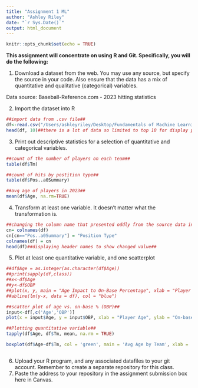 ```yaml
---
title: "Assignment 1 ML"
author: "Ashley Riley"
date: "`r Sys.Date()`"
output: html_document
---
```


```r
knitr::opts_chunk$set(echo = TRUE)
```
**This assignment will concentrate on using R and Git. Specifically, you will do the following:**

1. Download a dataset from the web. You may use any source, but specify the source in
your code. Also ensure that the data has a mix of quantitative and qualitative
(categorical) variables.

Data source: Baseball-Reference.com - 2023 hitting statistics


2. Import the dataset into R

```r
##import data from .csv file##
df<-read.csv("/Users/ashleyriley/Desktop/Fundamentals of Machine Learning/RStudio/2023 hitting stats.csv" , header=TRUE, sep = ",")
head(df, 10)##there is a lot of data so limited to top 10 for display purposes##
```
3. Print out descriptive statistics for a selection of quantitative and categorical variables.
```r
##count of the number of players on each team##
table(df$Tm)
```
```r
##count of hits by postition type##
table(df$Pos..a0Summary)
```
```r
##avg age of players in 2023##
mean(df$Age, na.rm=TRUE)
```

4. Transform at least one variable. It doesn't matter what the transformation is.
```r
##changing the column name that presented oddly from the source data into something more human readable##
cn= colnames(df)
cn[cn=="Pos..a0Summary"] = "Position Type"
colnames(df) = cn
head(df)##displaying header names to show changed value##
```
5. Plot at least one quantitative variable, and one scatterplot
```r
##df$Age = as.integer(as.character(df$Age))
##print(sapply(df,class))
##x<-df$Age
##y<-df$OBP
##plot(x, y, main = "Age Impact to On-Base Percentage", xlab = "Player Age", ylab = "On-base Percentage (OBP)", pch=19, frame = FALSE)
##abline(lm(y-x, data = df), col = "blue")

##scatter plot of age vs. on-base % (OBP)##
input<-df[,c('Age','OBP')]
plot(x = input$Age, y = input$OBP, xlab = "Player Age", ylab = "On-base Percentage (OBP)", xlim = c(20,40), ylim = c(0,1), main = "Age vs. OBP")
```
```r
##Plotting quantitative variable##
tapply(df$Age, df$Tm, mean, na.rm = TRUE)

boxplot(df$Age~df$Tm, col = 'green', main = 'Avg Age by Team', xlab = 'Team', ylab = 'Age')



```




6. Upload your R program, and any associated datafiles to your git account. Remember to
create a separate repository for this class.
7. Paste the address to your repository in the assignment submission box here in Canvas.
